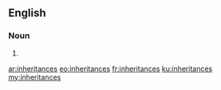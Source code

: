 ==English==

===Noun===
{{head|en}}

# {{plural of|inheritance}}

[[ar:inheritances]]
[[eo:inheritances]]
[[fr:inheritances]]
[[ku:inheritances]]
[[my:inheritances]]